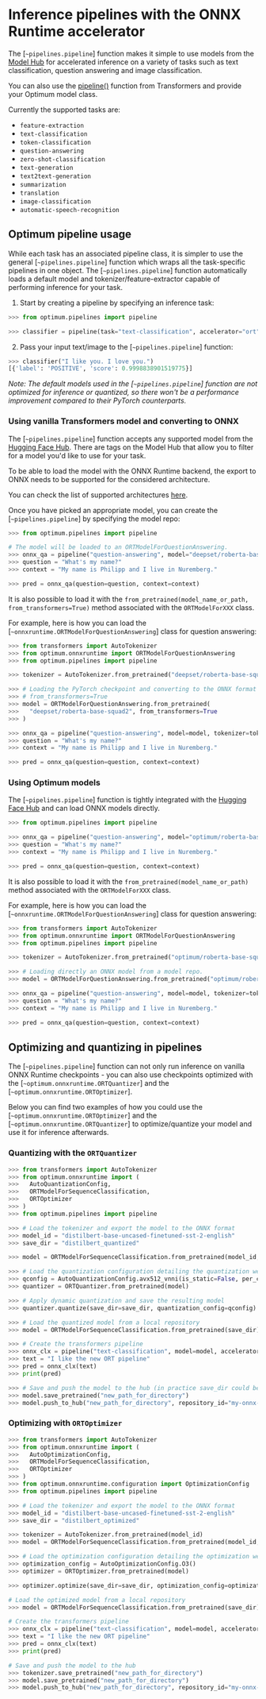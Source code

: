 # Inference pipelines with the ONNX Runtime accelerator

The [`~pipelines.pipeline`] function makes it simple to use models from the [Model Hub](https://huggingface.co/models)
for accelerated inference on a variety of tasks such as text classification, question answering and image classification.

<Tip>

You can also use the
[pipeline()](https://huggingface.co/docs/transformers/main/en/main_classes/pipelines#pipelines) function from
Transformers and provide your Optimum model class.

</Tip>

Currently the supported tasks are:

* `feature-extraction`
* `text-classification`
* `token-classification`
* `question-answering`
* `zero-shot-classification`
* `text-generation`
* `text2text-generation`
* `summarization`
* `translation`
* `image-classification`
* `automatic-speech-recognition`

## Optimum pipeline usage

While each task has an associated pipeline class, it is simpler to use the general [`~pipelines.pipeline`] function which wraps all the task-specific pipelines in one object.
The [`~pipelines.pipeline`] function automatically loads a default model and tokenizer/feature-extractor capable of performing inference for your task.

1. Start by creating a pipeline by specifying an inference task:

```python
>>> from optimum.pipelines import pipeline

>>> classifier = pipeline(task="text-classification", accelerator="ort")

```

2. Pass your input text/image to the [`~pipelines.pipeline`] function:

```python
>>> classifier("I like you. I love you.")
[{'label': 'POSITIVE', 'score': 0.9998838901519775}]
```

_Note: The default models used in the [`~pipelines.pipeline`] function are not optimized for inference or quantized, so there won't be a performance improvement compared to their PyTorch counterparts._

### Using vanilla Transformers model and converting to ONNX

The [`~pipelines.pipeline`] function accepts any supported model from the [Hugging Face Hub](https://huggingface.co/models).
There are tags on the Model Hub that allow you to filter for a model you'd like to use for your task.

<Tip>

To be able to load the model with the ONNX Runtime backend, the export to ONNX needs
to be supported for the considered architecture.

You can check the list of supported architectures
[here](/exporters/onnx/package_reference/configuration#Supported-architectures).

</Tip>

Once you have picked an appropriate model, you can create the [`~pipelines.pipeline`] by specifying the model repo:

```python
>>> from optimum.pipelines import pipeline

# The model will be loaded to an ORTModelForQuestionAnswering.
>>> onnx_qa = pipeline("question-answering", model="deepset/roberta-base-squad2", accelerator="ort")
>>> question = "What's my name?"
>>> context = "My name is Philipp and I live in Nuremberg."

>>> pred = onnx_qa(question=question, context=context)
```

It is also possible to load it with the `from_pretrained(model_name_or_path, from_transformers=True)`
method associated with the `ORTModelForXXX` class.

For example, here is how you can load the [`~onnxruntime.ORTModelForQuestionAnswering`] class for question answering:

```python
>>> from transformers import AutoTokenizer
>>> from optimum.onnxruntime import ORTModelForQuestionAnswering
>>> from optimum.pipelines import pipeline

>>> tokenizer = AutoTokenizer.from_pretrained("deepset/roberta-base-squad2")

>>> # Loading the PyTorch checkpoint and converting to the ONNX format by providing
>>> # from_transformers=True
>>> model = ORTModelForQuestionAnswering.from_pretrained(
>>>   "deepset/roberta-base-squad2", from_transformers=True
>>> )

>>> onnx_qa = pipeline("question-answering", model=model, tokenizer=tokenizer, accelerator="ort")
>>> question = "What's my name?"
>>> context = "My name is Philipp and I live in Nuremberg."

>>> pred = onnx_qa(question=question, context=context)
```

### Using Optimum models

The [`~pipelines.pipeline`] function is tightly integrated with the [Hugging Face Hub](https://huggingface.co/models) and can load ONNX models directly.

```python
>>> from optimum.pipelines import pipeline

>>> onnx_qa = pipeline("question-answering", model="optimum/roberta-base-squad2", accelerator="ort")
>>> question = "What's my name?"
>>> context = "My name is Philipp and I live in Nuremberg."

>>> pred = onnx_qa(question=question, context=context)
```

It is also possible to load it with the `from_pretrained(model_name_or_path)`
method associated with the `ORTModelForXXX` class.

For example, here is how you can load the [`~onnxruntime.ORTModelForQuestionAnswering`] class for question answering:

```python
>>> from transformers import AutoTokenizer
>>> from optimum.onnxruntime import ORTModelForQuestionAnswering
>>> from optimum.pipelines import pipeline

>>> tokenizer = AutoTokenizer.from_pretrained("optimum/roberta-base-squad2")

>>> # Loading directly an ONNX model from a model repo.
>>> model = ORTModelForQuestionAnswering.from_pretrained("optimum/roberta-base-squad2")

>>> onnx_qa = pipeline("question-answering", model=model, tokenizer=tokenizer, accelerator="ort")
>>> question = "What's my name?"
>>> context = "My name is Philipp and I live in Nuremberg."

>>> pred = onnx_qa(question=question, context=context)
```


## Optimizing and quantizing in pipelines

The [`~pipelines.pipeline`] function can not only run inference on vanilla ONNX Runtime checkpoints - you can also use
checkpoints optimized with the [`~optimum.onnxruntime.ORTQuantizer`] and the [`~optimum.onnxruntime.ORTOptimizer`].

Below you can find two examples of how you could use the [`~optimum.onnxruntime.ORTOptimizer`] and the
[`~optimum.onnxruntime.ORTQuantizer`] to optimize/quantize your model and use it for inference afterwards.

### Quantizing with the `ORTQuantizer`

```python
>>> from transformers import AutoTokenizer
>>> from optimum.onnxruntime import (
>>>   AutoQuantizationConfig,
>>>   ORTModelForSequenceClassification,
>>>   ORTOptimizer
>>> )
>>> from optimum.pipelines import pipeline

>>> # Load the tokenizer and export the model to the ONNX format
>>> model_id = "distilbert-base-uncased-finetuned-sst-2-english"
>>> save_dir = "distilbert_quantized"

>>> model = ORTModelForSequenceClassification.from_pretrained(model_id, from_transformers=True)

>>> # Load the quantization configuration detailing the quantization we wish to apply
>>> qconfig = AutoQuantizationConfig.avx512_vnni(is_static=False, per_channel=True)
>>> quantizer = ORTQuantizer.from_pretrained(model)

>>> # Apply dynamic quantization and save the resulting model
>>> quantizer.quantize(save_dir=save_dir, quantization_config=qconfig)

>>> # Load the quantized model from a local repository
>>> model = ORTModelForSequenceClassification.from_pretrained(save_dir)

>>> # Create the transformers pipeline
>>> onnx_clx = pipeline("text-classification", model=model, accelerator="ort")
>>> text = "I like the new ORT pipeline"
>>> pred = onnx_clx(text)
>>> print(pred)

>>> # Save and push the model to the hub (in practice save_dir could be used here instead)
>>> model.save_pretrained("new_path_for_directory")
>>> model.push_to_hub("new_path_for_directory", repository_id="my-onnx-repo", use_auth_token=True)
```

### Optimizing with `ORTOptimizer`

```python
>>> from transformers import AutoTokenizer
>>> from optimum.onnxruntime import (
>>>   AutoOptimizationConfig,
>>>   ORTModelForSequenceClassification,
>>>   ORTOptimizer
>>> )
>>> from optimum.onnxruntime.configuration import OptimizationConfig
>>> from optimum.pipelines import pipeline

>>> # Load the tokenizer and export the model to the ONNX format
>>> model_id = "distilbert-base-uncased-finetuned-sst-2-english"
>>> save_dir = "distilbert_optimized"

>>> tokenizer = AutoTokenizer.from_pretrained(model_id)
>>> model = ORTModelForSequenceClassification.from_pretrained(model_id, from_transformers=True)

>>> # Load the optimization configuration detailing the optimization we wish to apply
>>> optimization_config = AutoOptimizationConfig.O3()
>>> optimizer = ORTOptimizer.from_pretrained(model)

>>> optimizer.optimize(save_dir=save_dir, optimization_config=optimization_config)

# Load the optimized model from a local repository
>>> model = ORTModelForSequenceClassification.from_pretrained(save_dir)

# Create the transformers pipeline
>>> onnx_clx = pipeline("text-classification", model=model, accelerator="ort")
>>> text = "I like the new ORT pipeline"
>>> pred = onnx_clx(text)
>>> print(pred)

# Save and push the model to the hub
>>> tokenizer.save_pretrained("new_path_for_directory")
>>> model.save_pretrained("new_path_for_directory")
>>> model.push_to_hub("new_path_for_directory", repository_id="my-onnx-repo", use_auth_token=True)
```
